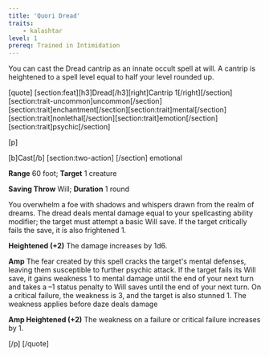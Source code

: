 ```yaml
---
title: 'Quori Dread'
traits:
    - kalashtar
level: 1
prereq: Trained in Intimidation
---
```


You can cast the Dread cantrip as an innate occult spell at will. A cantrip is heightened to a spell level equal to half your level rounded up.

[quote]
[section:feat][h3]Dread[/h3][right]Cantrip 1[/right][/section][section:trait-uncommon]uncommon[/section][section:trait]enchantment[/section][section:trait]mental[/section][section:trait]nonlethal[/section][section:trait]emotion[/section][section:trait]psychic[/section]

[p]

[b]Cast[/b] [section:two-action] [/section] emotional

**Range** 60 foot; **Target** 1 creature

**Saving Throw** Will; **Duration** 1 round

You overwhelm a foe with shadows and whispers drawn from the realm of dreams. The dread deals mental damage equal to your spellcasting ability modifier; the target must attempt a basic Will save. If the target critically fails the save, it is also frightened 1.

**Heightened (+2)** The damage increases by 1d6.

**Amp** The fear created by this spell cracks the target's mental defenses, leaving them susceptible to further psychic attack. If the target fails its Will save, it gains weakness 1 to mental damage until the end of your next turn and takes a –1 status penalty to Will saves until the end of your next turn. On a critical failure, the weakness is 3, and the target is also stunned 1. The weakness applies before daze deals damage

**Amp Heightened (+2)** The weakness on a failure or critical failure increases by 1.

[/p]
[/quote]
